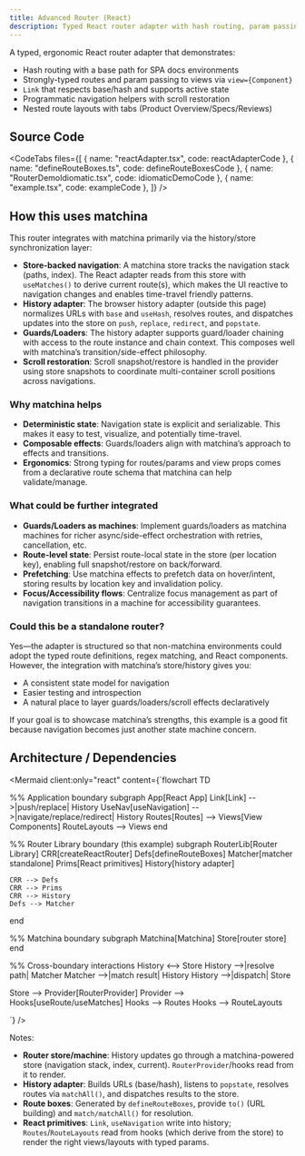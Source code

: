 ```yaml
---
title: Advanced Router (React)
description: Typed React router adapter with hash routing, param passing, nested layouts, and tabbed routes leveraging matchina store and history integration.
---
```



A typed, ergonomic React router adapter that demonstrates:

- Hash routing with a base path for SPA docs environments
- Strongly-typed routes and param passing to views via `view={Component}`
- `Link` that respects base/hash and supports active state
- Programmatic navigation helpers with scroll restoration
- Nested route layouts with tabs (Product Overview/Specs/Reviews)

<div className="not-content">
  <RouterAdvancedExample client:only="react" />
</div>

## Source Code

<CodeTabs
  files={[
    { name: "reactAdapter.tsx", code: reactAdapterCode },
    { name: "defineRouteBoxes.ts", code: defineRouteBoxesCode },
    { name: "RouterDemoIdiomatic.tsx", code: idiomaticDemoCode },
    { name: "example.tsx", code: exampleCode },
  ]}
/>

## How this uses matchina

This router integrates with matchina primarily via the history/store synchronization layer:

- **Store-backed navigation**: A matchina store tracks the navigation stack (paths, index). The React adapter reads from this store with `useMatches()` to derive current route(s), which makes the UI reactive to navigation changes and enables time-travel friendly patterns.
- **History adapter**: The browser history adapter (outside this page) normalizes URLs with `base` and `useHash`, resolves routes, and dispatches updates into the store on `push`, `replace`, `redirect`, and `popstate`.
- **Guards/Loaders**: The history adapter supports guard/loader chaining with access to the route instance and chain context. This composes well with matchina’s transition/side-effect philosophy.
- **Scroll restoration**: Scroll snapshot/restore is handled in the provider using store snapshots to coordinate multi-container scroll positions across navigations.

### Why matchina helps

- **Deterministic state**: Navigation state is explicit and serializable. This makes it easy to test, visualize, and potentially time-travel.
- **Composable effects**: Guards/loaders align with matchina’s approach to effects and transitions.
- **Ergonomics**: Strong typing for routes/params and view props comes from a declarative route schema that matchina can help validate/manage.

### What could be further integrated

- **Guards/Loaders as machines**: Implement guards/loaders as matchina machines for richer async/side-effect orchestration with retries, cancellation, etc.
- **Route-level state**: Persist route-local state in the store (per location key), enabling full snapshot/restore on back/forward.
- **Prefetching**: Use matchina effects to prefetch data on hover/intent, storing results by location key and invalidation policy.
- **Focus/Accessibility flows**: Centralize focus management as part of navigation transitions in a machine for accessibility guarantees.

### Could this be a standalone router?

Yes—the adapter is structured so that non-matchina environments could adopt the typed route definitions, regex matching, and React components. However, the integration with matchina’s store/history gives you:

- A consistent state model for navigation
- Easier testing and introspection
- A natural place to layer guards/loaders/scroll effects declaratively

If your goal is to showcase matchina’s strengths, this example is a good fit because navigation becomes just another state machine concern.

## Architecture / Dependencies

 <Mermaid client:only="react"
          content={`flowchart TD

  %% Application boundary
  subgraph App[React App]
    Link[Link] -->|push/replace| History
    UseNav[useNavigation] -->|navigate/replace/redirect| History
    Routes[Routes] --> Views[View Components]
    RouteLayouts --> Views
  end

  %% Router Library boundary (this example)
  subgraph RouterLib[Router Library]
    CRR[createReactRouter]
    Defs[defineRouteBoxes]
    Matcher[matcher standalone]
    Prims[React primitives]
    History[history adapter]

    CRR --> Defs
    CRR --> Prims
    CRR --> History
    Defs --> Matcher
  end

  %% Matchina boundary
  subgraph Matchina[Matchina]
    Store[router store]
  end

  %% Cross-boundary interactions
  History <--> Store
  History -->|resolve path| Matcher
  Matcher -->|match result| History
  History -->|dispatch| Store

  Store --> Provider[RouterProvider]
  Provider --> Hooks[useRoute/useMatches]
  Hooks --> Routes
  Hooks --> RouteLayouts

`} />

Notes:

- **Router store/machine**: History updates go through a matchina-powered store (navigation stack, index, current). `RouterProvider`/hooks read from it to render.
- **History adapter**: Builds URLs (base/hash), listens to `popstate`, resolves routes via `matchAll()`, and dispatches results to the store.
- **Route boxes**: Generated by `defineRouteBoxes`, provide `to()` (URL building) and `match/matchAll()` for resolution.
- **React primitives**: `Link`, `useNavigation` write into history; `Routes`/`RouteLayouts` read from hooks (which derive from the store) to render the right views/layouts with typed params.
